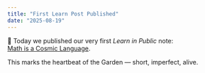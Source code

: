 ```yaml
---
title: "First Learn Post Published"
date: "2025-08-19"
---
```


🌱 Today we published our very first *Learn in Public* note:  
[Math is a Cosmic Language](/learn/math-is-a-cosmic-language).

This marks the heartbeat of the Garden — short, imperfect, alive.
